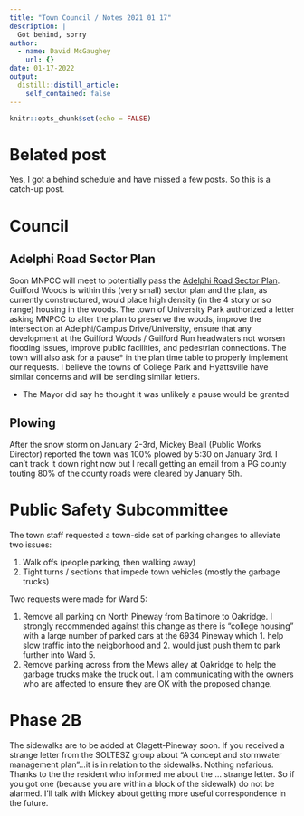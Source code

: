 ```yaml
---
title: "Town Council / Notes 2021 01 17"
description: |
  Got behind, sorry
author:
  - name: David McGaughey
    url: {}
date: 01-17-2022
output:
  distill::distill_article:
    self_contained: false
---
```



```r
knitr::opts_chunk$set(echo = FALSE)
```

# Belated post
Yes, I got a behind schedule and have missed a few posts. So this is a catch-up post.

# Council

## Adelphi Road Sector Plan
Soon MNPCC will meet to potentially pass the [Adelphi Road Sector Plan](https://arsp.konveio.com). Guilford Woods is within this (very small) sector plan and the plan, as currently constructured, would place high density (in the 4 story or so range) housing in the woods. The town of University Park authorized a letter asking MNPCC to alter the plan to preserve the woods, improve the intersection at Adelphi/Campus Drive/University, ensure that any development at the Guilford Woods / Guilford Run headwaters not worsen flooding issues, improve public facilities, and pedestrian connections. The town will also ask for a pause* in the plan time table to properly implement our requests. I believe the towns of College Park and Hyattsville have similar concerns and will be sending similar letters. 

* The Mayor did say he thought it was unlikely a pause would be granted

## Plowing
After the snow storm on January 2-3rd, Mickey Beall (Public Works Director) reported the town was 100% plowed by 5:30 on January 3rd. I can't track it down right now but I recall getting an email from a PG county touting 80% of the county roads were cleared by January 5th.

# Public Safety Subcommittee
The town staff requested a town-side set of parking changes to alleviate two issues:

1. Walk offs (people parking, then walking away)
2. Tight turns / sections that impede town vehicles (mostly the garbage trucks)

Two requests were made for Ward 5:

1. Remove all parking on North Pineway from Baltimore to Oakridge. I strongly recommended against this change as there is "college housing" with a large number of parked cars at the 6934 Pineway which 1. help slow traffic into the neigborhood and 2. would just push them to park further into Ward 5. 
2. Remove parking across from the Mews alley at Oakridge to help the garbage trucks make the truck out. I am communicating with the owners who are affected to ensure they are OK with the proposed change. 

# Phase 2B
The sidewalks are to be added at Clagett-Pineway soon. If you received a strange letter from the SOLTESZ group about "A concept and stormwater management plan"...it is in relation to the sidewalks. Nothing nefarious. Thanks to the the resident who informed me about the ... strange letter. So if you got one (because you are within a block of the sidewalk) do not be alarmed. I'll talk with Mickey about getting more useful correspondence in the future. 


